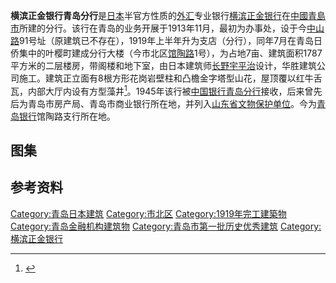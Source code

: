 {{文物保护单位
| 级别 = 省级
| 省区市 = 山东省
| 图片 = [[File:Former_Yokohama_Specie_Bank_in_Qingdao_2007-04.JPG|260px]]<br><small>横滨正金银行大楼，2007年4月</small>
| 名称 = 青岛馆陶路近代建筑
| 子项 = 横滨正金银行青岛支店旧址
| 编号 = 3-249
| 分类 = 近现代重要史迹及代表性建筑
| 时代 = 1902－1940年
| 所在 = [[山东省|山东省]][[青岛市|青岛市]][[市北区|市北区]]
| 登录 = 2006年12月7日
}}
{{coord|36|04|32.3|N|120|18|53.2|E|type:landmark|display=title}}

'''横滨正金银行青岛分行'''是[[日本|日本]]半官方性质的[[外汇|外汇]]专业银行[[横滨正金银行|横滨正金银行]]在[[中國|中國]][[青島市|青島市]]所建的分行。该行在青岛的业务开展于1913年11月，最初为办事处，设于今[[中山路_(青岛)|中山路]]91号址（原建筑已不存在），1919年上半年升为支店（分行），同年7月在青岛日侨集中的叶樱町建成分行大楼（今市北区[[馆陶路|馆陶路]]1号），为占地7亩、建筑面积1787平方米的二层楼房，带阁楼和地下室，由日本建筑师[[长野宇平治|长野宇平治]]设计，华胜建筑公司施工。建筑正立面有8根方形花岗岩壁柱和凸檐金字塔型山花，屋顶覆以红牛舌瓦，内部大厅内设有方型藻井<ref>{{cite web |url=http://www.qdda.gov.cn/expertLibrary.do?method=viewingArticle&subject_id=12259376220001761001&articleId=12487673945451861001|title=《横滨正金银行》|accessdate=2012-06-15|work=李明|publisher=青岛档案信息网}}</ref>。1945年该行被[[中国银行青岛分行|中国银行青岛分行]]接收，后来曾先后为青岛市房产局、青岛市商业银行所在地，并列入[[山东省文物保护单位|山东省文物保护单位]]。今为[[青岛银行|青岛银行]]馆陶路支行所在地。

==图集==
{{Gallery
|width=210
|height=140
|File:青島横滨正金银行大楼.jpg|<small>分行大楼老照片</small>
|File:青岛堂邑路馆陶路市场一路路口.jpg|<small>第一次日占时期的堂邑路馆陶路市场一路路口，横滨正金银行（左）和[[三井洋行青岛分行|三井洋行]]</small>
}}

==参考资料==
{{reflist|2}}
{{DEFAULTSORT:H}}
{{青岛市日本建筑}}
{{1949年以前在华主要外资银行}}
[[Category:青岛日本建筑|Category:青岛日本建筑]]
[[Category:市北区|Category:市北区]]
[[Category:1919年完工建築物|Category:1919年完工建築物]]
[[Category:青岛金融机构建筑物|Category:青岛金融机构建筑物]]
[[Category:青岛市第一批历史优秀建筑|Category:青岛市第一批历史优秀建筑]]
[[Category:横滨正金银行|Category:横滨正金银行]]